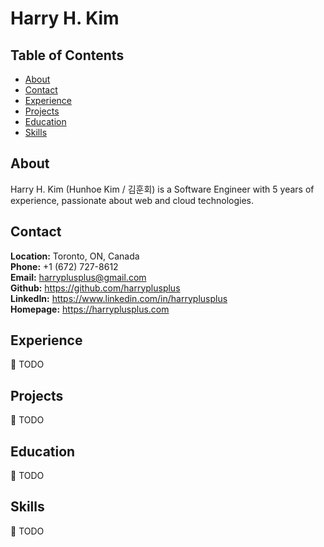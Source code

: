 # Harry H. Kim

## Table of Contents

- [About](#about)
- [Contact](#contact)
- [Experience](#experience)
- [Projects](#projects)
- [Education](#education)
- [Skills](#skills)

## About

Harry H. Kim (Hunhoe Kim / 김훈회) is a Software Engineer with 5 years of experience, passionate about web and cloud technologies.

## Contact

**Location:** Toronto, ON, Canada  
**Phone:** +1 (672) 727-8612  
**Email:** harryplusplus@gmail.com  
**Github:** https://github.com/harryplusplus  
**LinkedIn:** https://www.linkedin.com/in/harryplusplus  
**Homepage:** https://harryplusplus.com

## Experience

🚧 TODO

## Projects

🚧 TODO

## Education

🚧 TODO

## Skills

🚧 TODO
